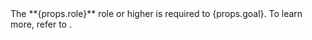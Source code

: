 <DocCallOut title="Required role">
  The **{props.role}** role or higher is required to {props.goal}. To learn more, refer to <DocLink slug="/serverless/general/assign-user-roles" />.
</DocCallOut>